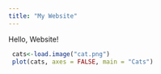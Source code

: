 ---
title: "My Website"
---

Hello, Website!


```{r, echo=FALSE}

 cats<-load.image("cat.png")
 plot(cats, axes = FALSE, main = "Cats")

```

